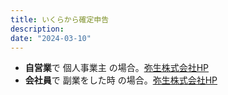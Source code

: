 ```yaml
---
title: いくらから確定申告
description:  
date: "2024-03-10"
---
```


- **自営業**で 個人事業主 の場合。[弥生株式会社HP](https://www.yayoi-kk.co.jp/shinkoku/oyakudachi/shinakuteiikingaku/#:~:text=%E5%80%8B%E4%BA%BA%E4%BA%8B%E6%A5%AD%E4%B8%BB%E3%82%84%E3%83%95%E3%83%AA%E3%83%BC%E3%83%A9%E3%83%B3%E3%82%B9%E3%81%A8%E3%81%97%E3%81%A6%E5%83%8D%E3%81%84%E3%81%A6%E3%81%84%E3%82%8B,48%E4%B8%87%E5%86%86%E3%81%A0%E3%81%8B%E3%82%89%E3%81%A7%E3%81%99%E3%80%82)
- **会社員**で 副業をした時 の場合。[弥生株式会社HP](https://www.yayoi-kk.co.jp/shinkoku/oyakudachi/shinakuteiikingaku/#:~:text=%E3%81%8C%E3%81%82%E3%82%8B%E5%A0%B4%E5%90%88-,1%E6%9C%881%E6%97%A5%E3%81%8B%E3%82%8912%E6%9C%8831%E6%97%A5%E3%81%BE%E3%81%A7,%E7%94%B3%E5%91%8A%E3%81%8C%E4%B8%8D%E8%A6%81%E3%81%A8%E3%81%AA%E3%82%8A%E3%81%BE%E3%81%99%E3%80%82)
